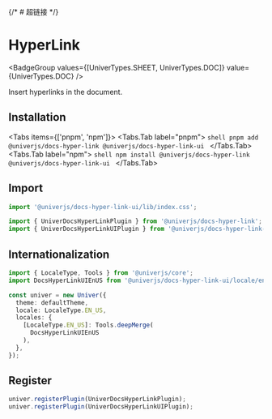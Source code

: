 
{/* # 超链接 */}
# HyperLink

<BadgeGroup values={[UniverTypes.SHEET, UniverTypes.DOC]} value={UniverTypes.DOC} />

Insert hyperlinks in the document.

## Installation

<Tabs items={['pnpm', 'npm']}>
  <Tabs.Tab label="pnpm">
    ```shell
    pnpm add @univerjs/docs-hyper-link @univerjs/docs-hyper-link-ui
    ```
  </Tabs.Tab>
  <Tabs.Tab label="npm">
    ```shell
    npm install @univerjs/docs-hyper-link @univerjs/docs-hyper-link-ui
    ```
  </Tabs.Tab>
</Tabs>

## Import

```typescript
import '@univerjs/docs-hyper-link-ui/lib/index.css';

import { UniverDocsHyperLinkPlugin } from '@univerjs/docs-hyper-link';
import { UniverDocsHyperLinkUIPlugin } from '@univerjs/docs-hyper-link-ui';
```

## Internationalization

```typescript
import { LocaleType, Tools } from '@univerjs/core';
import DocsHyperLinkUIEnUS from '@univerjs/docs-hyper-link-ui/locale/en-US';

const univer = new Univer({
  theme: defaultTheme,
  locale: LocaleType.EN_US,
  locales: {
    [LocaleType.EN_US]: Tools.deepMerge(
      DocsHyperLinkUIEnUS
    ),
  },
});
```

## Register

```typescript
univer.registerPlugin(UniverDocsHyperLinkPlugin);
univer.registerPlugin(UniverDocsHyperLinkUIPlugin);
```
